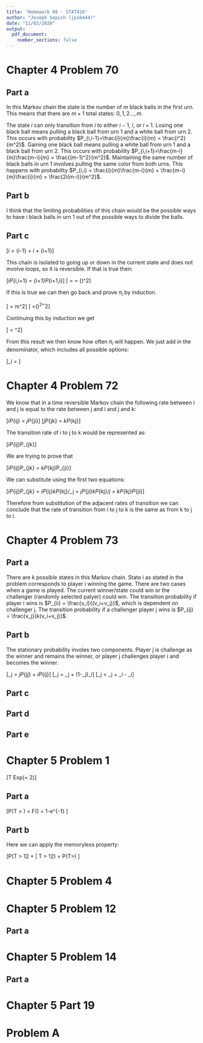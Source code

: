 ```yaml
---
title: "Homework 08 - STAT416"
author: "Joseph Sepich (jps6444)"
date: "11/03/2020"
output:
  pdf_document:
    number_sections: false
---
```


# Chapter 4 Problem 70

## Part a

In this Markov chain the state is the number of $m$ black balls in the first urn. This means that there are $m + 1$ total states: $0,1,2...,m$.

The state $i$ can only transition from $i$ to either $i-1$, $i$, or $i+1$. Losing one black ball means pulling a black ball from urn 1 and a white ball from urn 2. This occurs with probability $P_{i,i-1}=\frac{i}{m}\frac{i}{m} = \frac{i^2}{m^2}$. Gaining one black ball means pulling a white ball from urn 1 and a black ball from urn 2. This occurs with probability $P_{i,i+1}=\frac{m-i}{m}\frac{m-i}{m} = \frac{(m-1)^2}{m^2}$. Maintaining the same number of black balls in urn 1 involves pulling the same color from both urns. This happens with probability $P_{i,i} = \frac{i}{m}\frac{m-i}{m} + \frac{m-i}{m}\frac{i}{m} = \frac{2i(m-i)}{m^2}$.

## Part b

I think that the limiting probabilities of this chain would be the possible ways to have i black balls in urn 1 out of the possible ways to divide the balls.

## Part c

\[\pi_i = \pi_{i-1}\frac{(m-1)^2}{m^2} + \pi_i\frac{2i(m-i)}{m^2} + \pi_{i+1}\frac{i^2}{m^2}\]

This chain is isolated to going up or down in the current state and does not involve loops, so it is reversible. If that is true then:

\[\pi_iP_{i,i+1} = \pi_{i+1}P_{i+1,i}\]
\[\frac{\pi_{i+1}}{\pi_i} = \frac{P_{i,i+1}}{P_{i+1,i}} = (\frac{m-i}{i+1})^2\]

If this is true we can then go back and prove $\pi_i$ by induction.

\[\frac{\pi_1}{\pi_0} = m^2\]
\[\frac{\pi_2}{\pi_0} =(\frac{m}{1}\frac{m-1}{2})^2=\binom{m}{2}^2\]

Continuing this by induction we get

\[\frac{\pi_i}{\pi_0} = \binom{m}{i}^2\]

From this result we then know how often $\pi_i$ will happen. We just add in the denominator, which includes all possible options:


\[\pi_i = \frac{\binom{m}{i}^2}{\binom{m}{0}^2+\binom{m}{1}^2+...+\binom{m}{m}^2}\]


# Chapter 4 Problem 72

We know that in a time reversible Markov chain the following rate between i and j is equal to the rate between j and i and j and k:

\[\pi_iP_{ij} = \pi_jP_{ji}\]
\[\pi_jP_{jk} = \pi_kP_{kj}\]

The transition rate of i to j to k would be represented as:

\[\pi_iP_{ij}P_{jk}\]

We are trying to prove that 

\[\pi_iP_{ij}P_{jk} = \pi_kP_{kj}P_{ji}\]


We can substitute using the first two equations:

\[\pi_iP_{ij}P_{jk} = \pi_iP_{ij}\pi_kP_{kj}/\pi_j = \pi_jP_{ji}\pi_kP_{kj}/\pi_j = \pi_kP_{kj}P_{ji}\]

Therefore from substitution of the adjacent rates of transition we can conclude that the rate of transition from i to j to k is the same as from k to j to i.


# Chapter 4 Problem 73

## Part a

There are k possible states in this Markov chain. State i as stated in the problem corresponds to player i winning the game. There are two cases when a game is played. The current winner/state could win or the challenger (randomly selected palyer) could win. The transition probability if player i wins is $P_{ii} = \frac{v_i}{(v_i+v_j)}$, which is dependent on challenger j. The transition probability if a challenger player j wins is $P_{ij} = \frac{v_j}{k(v_i+v_j)}$.

## Part b

The stationary probability involes two components. Player j is challenge as the winner and remains the winner, or player j challenges player i and becomes the winner.

\[\pi_j = \pi_jP_{jj} + \pi_iP_{ij}\]
\[\pi_j = \pi_j\frac{v_j}{(v_i+v_j)} + (1-\pi_j)\Sigma_i\frac{v_i}{(v_i+v_j)}\]
\[\pi_j = \pi_j\frac{v_j}{(v_i+v_j)} + \Sigma_i\frac{v_i}{(v_i+v_j)} - \Sigma_i\frac{\pi_jv_i}{(v_i+v_j)}\]

## Part c

## Part d

## Part e

# Chapter 5 Problem 1

\[T \text{~} Exp(\lambda = 2)\]

## Part a

\[P(T > \frac12) = F(\frac12) = 1-e^{-1} \approx 0.6321\]

## Part b

Here we can apply the memoryless property:

\[P(T > 12 + \frac12 | T > 12) = P(T>\frac12) \approx 0.6321\]

# Chapter 5 Problem 4

# Chapter 5 Problem 12

## Part a

# Chapter 5 Problem 14

## Part a

# Chapter 5 Part 19

# Problem A



